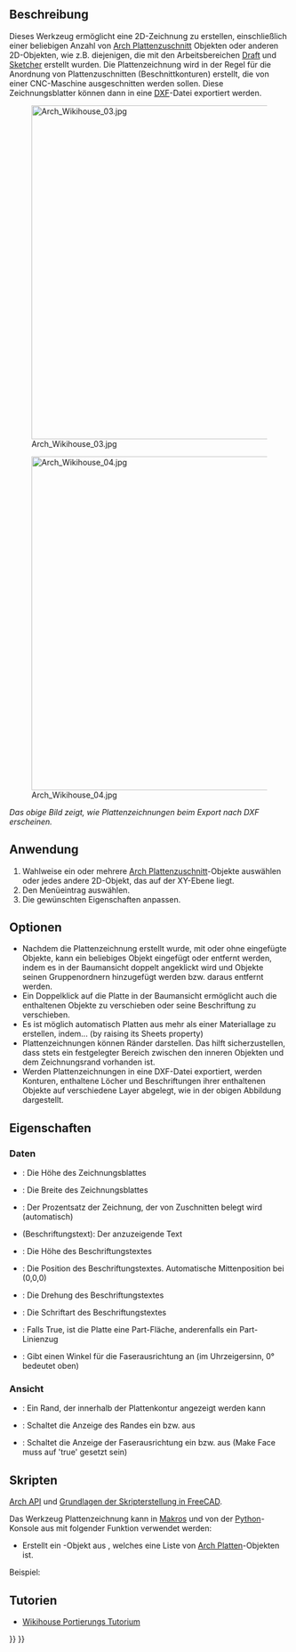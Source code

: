 <languages/>

{{Docnav/de
|[[Arch_Panel_Cut/de|Plattenzuschnitt]]
|[[Arch_Nest/de|Verschachteln]]
|[[BIM_Workbench|BIM]]
|IconL=Arch_Panel_Cut.svg
|IconR=Arch_Nest.svg
|IconC=Workbench_BIM.svg 
}}

{{GuiCommand/de
|Name=Arch Panel Sheet
|Name/de=Arch Panel Plattenzeichnung
|MenuLocation=Utils → Plattenwerkzeuge → Plattenzeichnung
|Workbenches=[[BIM_Workbench/de|BIM]]
|Version=0.17
|SeeAlso=[[Arch_Panel/de|Arch Platte]], [[Arch_Panel_Cut/de|Arch Plattenzuschnitt]], [[Arch_Nest/de|Arch Verschachteln]]
}}

<span id="Description"></span>
==Beschreibung==

Dieses Werkzeug ermöglicht eine 2D-Zeichnung zu erstellen, einschließlich einer beliebigen Anzahl von [[Arch_Panel_Cut/de|Arch Plattenzuschnitt]] Objekten oder anderen 2D-Objekten, wie z.B. diejenigen, die mit den Arbeitsbereichen [[Draft_Workbench/de|Draft]] und [[Sketcher_Workbench/de|Sketcher]] erstellt wurden. Die Plattenzeichnung wird in der Regel für die Anordnung von Plattenzuschnitten (Beschnittkonturen) erstellt, die von einer CNC-Maschine ausgeschnitten werden sollen. Diese Zeichnungsblatter können dann in eine [[Draft_DXF/de|DXF]]-Datei exportiert werden.

[[Image:Arch Wikihouse 03.jpg|600px]] 

[[Image:Arch Wikihouse 04.jpg|600px]] 

''Das obige Bild zeigt, wie Plattenzeichnungen beim Export nach DXF erscheinen.''

<span id="Usage"></span>
==Anwendung==

# Wahlweise ein oder mehrere [[Arch_Panel_Cut/de|Arch Plattenzuschnitt]]-Objekte auswählen oder jedes andere 2D-Objekt, das auf der XY-Ebene liegt.
# Den Menüeintrag  {{MenuCommand|Utils → Plattenwerkzeuge → [[Image:Arch_Panel_Sheet.svg|16px]] Plattenzeichnung}} auswählen.
# Die gewünschten Eigenschaften anpassen.

<span id="Options"></span>
==Optionen==

* Nachdem die Plattenzeichnung erstellt wurde, mit oder ohne eingefügte Objekte, kann ein beliebiges Objekt eingefügt oder entfernt werden, indem es in der Baumansicht doppelt angeklickt wird und Objekte seinen Gruppenordnern hinzugefügt werden bzw. daraus entfernt werden.
* Ein Doppelklick auf die Platte in der Baumansicht ermöglicht auch die enthaltenen Objekte zu verschieben oder seine Beschriftung zu verschieben.
* Es ist möglich automatisch Platten aus mehr als einer Materiallage zu erstellen, indem... (by raising its Sheets property)
* Plattenzeichnungen können Ränder darstellen. Das hilft sicherzustellen, dass stets ein festgelegter Bereich zwischen den inneren Objekten und dem Zeichnungsrand vorhanden ist.
* Werden Plattenzeichnungen in eine DXF-Datei exportiert, werden Konturen, enthaltene Löcher und Beschriftungen ihrer enthaltenen Objekte auf verschiedene Layer abgelegt, wie in der obigen Abbildung dargestellt.

<span id="Properties"></span>
==Eigenschaften==

<span id="Data"></span>
===Daten===

* {{PropertyData/de|Height}}: Die Höhe des Zeichnungsblattes
* {{PropertyData/de|Width}}: Die Breite des Zeichnungsblattes
* {{PropertyData/de|Fill Ratio}}: Der Prozentsatz der Zeichnung, der von Zuschnitten belegt wird (automatisch)
* {{PropertyData/de|Tag Text}} (Beschriftungstext): Der anzuzeigende Text
* {{PropertyData/de|Tag Size}}: Die Höhe des Beschriftungstextes
* {{PropertyData/de|Tag Position}}: Die Position des Beschriftungstextes. Automatische Mittenposition bei (0,0,0)
* {{PropertyData/de|Tag Rotation}}: Die Drehung des Beschriftungstextes
* {{PropertyData/de|Font File}}: Die Schriftart des Beschriftungstextes
* {{PropertyData/de|Make Face}}: Falls True, ist die Platte eine Part-Fläche, anderenfalls ein Part-Linienzug
* {{PropertyData/de|Grain Direction}}: Gibt einen Winkel für die Faserausrichtung an (im Uhrzeigersinn, 0° bedeutet oben)

<span id="View"></span>
===Ansicht===

* {{PropertyView/de|Margin}}: Ein Rand, der innerhalb der Plattenkontur angezeigt werden kann
* {{PropertyView/de|Show Margin}}: Schaltet die Anzeige des Randes ein bzw. aus
* {{PropertyView/de|Show Grain}}: Schaltet die Anzeige der Faserausrichtung ein bzw. aus (Make Face muss auf 'true' gesetzt sein)

<span id="Scripting"></span>
==Skripten==

{{Emphasis|Siehe auch:}} [[Arch_API/de|Arch API]] und [[FreeCAD_Scripting_Basics/de|Grundlagen der Skripterstellung in FreeCAD]].

Das Werkzeug Plattenzeichnung kann in [[Macros/de|Makros]] und von der [[Python/de|Python]]-Konsole aus mit folgender Funktion verwendet werden:

{{Code|code=
Sheet = makePanelSheet(panels=[], name="PanelSheet")
}}

* Erstellt ein {{incode|Sheet}}-Objekt aus {{incode|panels}}, welches eine Liste von [[Arch Panel|Arch Platte]]n-Objekten ist.

Beispiel:

{{Code|code=
import FreeCAD, Draft, Arch

Rect = Draft.makeRectangle(500, 200)
Polygon = Draft.makePolygon(5, 750)

p1 = FreeCAD.Vector(1000, 0, 0)
p2 = FreeCAD.Vector(2000, 400, 0)
p3 = FreeCAD.Vector(1250, 800, 0)
Wire = Draft.makeWire([p1, p2, p3], closed=True)

Panel1 = Arch.makePanel(Rect, thickness=36)
Panel2 = Arch.makePanel(Polygon, thickness=36)
Panel3 = Arch.makePanel(Wire, thickness=36)
FreeCAD.ActiveDocument.recompute()

Cut1 = Arch.makePanelCut(Panel1)
Cut2 = Arch.makePanelCut(Panel2)
Cut3 = Arch.makePanelCut(Panel3)
Cut1.ViewObject.LineWidth = 3
Cut2.ViewObject.LineWidth = 3
Cut3.ViewObject.LineWidth = 3
FreeCAD.ActiveDocument.recompute()

Sheet = Arch.makePanelSheet([Cut1, Cut2, Cut3])
}}

<span id="Tutorials"></span>
== Tutorien ==

* [[Wikihouse_porting_tutorial/de|Wikihouse Portierungs Tutorium]]


{{Docnav/de
|[[Arch_Panel_Cut/de|Plattenzuschnitt]]
|[[Arch_Nest/de|Verschachteln]]
|[[BIM_Workbench|BIM]]
|IconL=Arch_Panel_Cut.svg
|IconR=Arch_Nest.svg
|IconC=Workbench_BIM.svg 
}}

{{BIM_Tools_navi{{#translation:}}}}
{{Userdocnavi{{#translation:}}}}